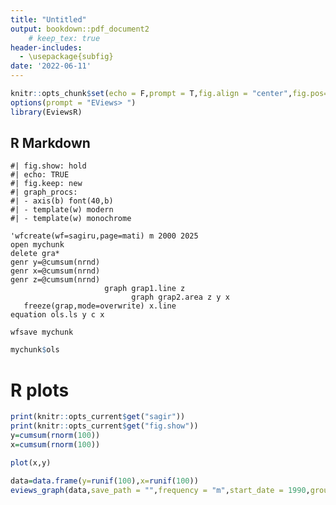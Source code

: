 ```yaml
---
title: "Untitled"
output: bookdown::pdf_document2
    # keep_tex: true
header-includes:
  - \usepackage{subfig}
date: '2022-06-11'
---
```


```r
knitr::opts_chunk$set(echo = F,prompt = T,fig.align = "center",fig.pos="h")
options(prompt = "EViews> ")
library(EviewsR)
```

## R Markdown

```eviews
#| fig.show: hold
#| echo: TRUE
#| fig.keep: new
#| graph_procs: 
#| - axis(b) font(40,b)
#| - template(w) modern
#| - template(w) monochrome

'wfcreate(wf=sagiru,page=mati) m 2000 2025
open mychunk
delete gra*
genr y=@cumsum(nrnd)
genr x=@cumsum(nrnd)
genr z=@cumsum(nrnd)
                     graph grap1.line z  
                           graph grap2.area z y x
   freeze(grap,mode=overwrite) x.line
equation ols.ls y c x

wfsave mychunk
```

```r
mychunk$ols

```

# R plots



```r
print(knitr::opts_current$get("sagir"))
print(knitr::opts_current$get("fig.show"))
y=cumsum(rnorm(100))
x=cumsum(rnorm(100))

plot(x,y)
```

```r
data=data.frame(y=runif(100),x=runif(100))
eviews_graph(data,save_path = "",frequency = "m",start_date = 1990,group = F,options = "m",graph_procs = "template eviews5")

```
